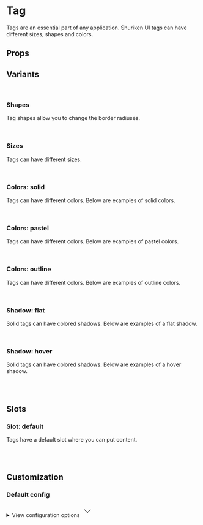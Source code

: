 
<Meta of={TagStories} />

# Tag

Tags are an essential part of any application. Shuriken UI tags can have different sizes, shapes and colors.

<Primary />

## Props

<Controls />

## Variants

<br />

### Shapes

Tag shapes allow you to change the border radiuses.

<div className="flex gap-2 bg-slate-100 dark:bg-slate-900 p-6 rounded-sm">
  <Story of={TagStories.Straight} />
  <Story of={TagStories.Rounded} />
  <Story of={TagStories.Curved} />
  <Story of={TagStories.Full} />
</div>

<br />

### Sizes

Tags can have different sizes.

<div className="flex items-end gap-2 bg-slate-100 dark:bg-slate-900 p-6 rounded-sm">
  <Story of={TagStories.SizeSm} />
  <Story of={TagStories.SizeMd} />
</div>

<br />

### Colors: solid

Tags can have different colors. Below are examples of solid colors.

<div className="flex items-end gap-2 border border-muted-200 dark:border-muted-800 bg-white dark:bg-slate-900 p-6 rounded-sm">
  <Story of={TagStories.SolidDefault} />
  <Story of={TagStories.SolidMuted} />
  <Story of={TagStories.SolidPrimary} />
  <Story of={TagStories.SolidInfo} />
  <Story of={TagStories.SolidSuccess} />
  <Story of={TagStories.SolidWarning} />
  <Story of={TagStories.SolidDanger} />
</div>

<br />

### Colors: pastel

Tags can have different colors. Below are examples of pastel colors.

<div className="flex items-end gap-2 border border-muted-200 dark:border-muted-800 bg-white dark:bg-slate-900 p-6 rounded-sm">
  <Story of={TagStories.PastelDefault} />
  <Story of={TagStories.PastelMuted} />
  <Story of={TagStories.PastelPrimary} />
  <Story of={TagStories.PastelInfo} />
  <Story of={TagStories.PastelSuccess} />
  <Story of={TagStories.PastelWarning} />
  <Story of={TagStories.PastelDanger} />
</div>

<br />

### Colors: outline

Tags can have different colors. Below are examples of outline colors.

<div className="flex items-end gap-2 border border-muted-200 dark:border-muted-800 bg-white dark:bg-slate-900 p-6 rounded-sm">
  <Story of={TagStories.OutlineDefault} />
  <Story of={TagStories.OutlineMuted} />
  <Story of={TagStories.OutlinePrimary} />
  <Story of={TagStories.OutlineInfo} />
  <Story of={TagStories.OutlineSuccess} />
  <Story of={TagStories.OutlineWarning} />
  <Story of={TagStories.OutlineDanger} />
</div>

<br />

### Shadow: flat

Solid tags can have colored shadows. Below are examples of a flat shadow.

<div className="flex items-end gap-2 border border-muted-200 dark:border-muted-800 bg-white dark:bg-slate-900 p-6 rounded-sm">
  <Story of={TagStories.ShadowFlatDefault} />
  <Story of={TagStories.ShadowFlatMuted} />
  <Story of={TagStories.ShadowFlatPrimary} />
  <Story of={TagStories.ShadowFlatInfo} />
  <Story of={TagStories.ShadowFlatSuccess} />
  <Story of={TagStories.ShadowFlatWarning} />
  <Story of={TagStories.ShadowFlatDanger} />
</div>

<br />

### Shadow: hover

Solid tags can have colored shadows. Below are examples of a hover shadow.

<div className="flex items-end gap-2 border border-muted-200 dark:border-muted-800 bg-white dark:bg-slate-900 p-6 rounded-sm">
  <Story of={TagStories.ShadowHoverDefault} />
  <Story of={TagStories.ShadowHoverMuted} />
  <Story of={TagStories.ShadowHoverPrimary} />
  <Story of={TagStories.ShadowHoverInfo} />
  <Story of={TagStories.ShadowHoverSuccess} />
  <Story of={TagStories.ShadowHoverWarning} />
  <Story of={TagStories.ShadowHoverDanger} />
</div>

<br />
<br />

## Slots

### Slot: default

Tags have a default slot where you can put content.

<div className="flex items-end gap-2 bg-slate-100 dark:bg-slate-900 p-6 rounded-sm">
  <Story of={TagStories.Solid} />
</div>

<br />
<br />

## Customization

### Default config

<div className="relative">
  <details className="relative bg-slate-50 border border-slate-200 rounded-lg p-4 [&>summary>svg]:open:-rotate-180">
    <summary className="list-none cursor-pointer">
      <span className="font-sans text-slate-500">View configuration options</span>
      <svg
        className="w-5 h-5 text-slate-500 absolute top-5 end-4 transition-transform duration-300"
        xmlns="http://www.w3.org/2000/svg"
        width="32"
        height="32"
        viewBox="0 0 24 24"
      >
        <path
          fill="none"
          stroke="currentColor"
          strokeLinecap="round"
          strokeLinejoin="round"
          strokeWidth="2"
          d="m6 9l6 6l6-6"
        />
      </svg>
    </summary>

    <div className="!mt-4">
      <pre >
        {JSON.stringify(defaultConfig, null, 2)}
      </pre>
    </div>

  </details>
</div>
